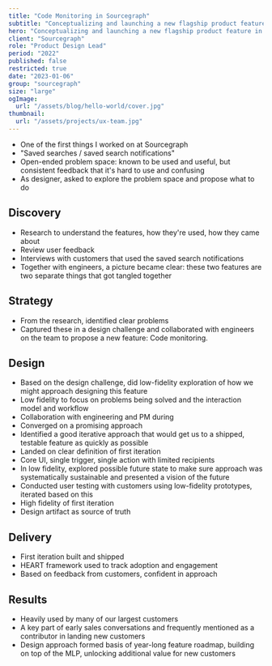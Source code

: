 ```yaml
---
title: "Code Monitoring in Sourcegraph"
subtitle: "Conceptualizing and launching a new flagship product feature in Sourcegraph."
hero: "Conceptualizing and launching a new flagship product feature in Sourcegraph"
client: "Sourcegraph"
role: "Product Design Lead"
period: "2022"
published: false
restricted: true
date: "2023-01-06"
group: "sourcegraph"
size: "large"
ogImage:
  url: "/assets/blog/hello-world/cover.jpg"
thumbnail:
  url: "/assets/projects/ux-team.jpg"
---
```


- One of the first things I worked on at Sourcegraph
- "Saved searches / saved search notifications"
- Open-ended problem space: known to be used and useful, but consistent feedback that it's hard to use and confusing
- As designer, asked to explore the problem space and propose what to do

## Discovery

- Research to understand the features, how they're used, how they came about
- Review user feedback
- Interviews with customers that used the saved search notifications
- Together with engineers, a picture became clear: these two features are two separate things that got tangled together

## Strategy

- From the research, identified clear problems
- Captured these in a design challenge and collaborated with engineers on the team to propose a new feature: Code monitoring.


<div className="max-w-lg mx-auto">
  <GDoc
	link="https://docs.google.com/document/d/1_R5DgpUkxyZilsJ9vBQm5cvRPT2udc3tZIPg2q3cnZU/edit#"
	title="RFC 227: Code Monitoring"
  />
</div>

## Design

- Based on the design challenge, did low-fidelity exploration of how we might approach designing this feature
- Low fidelity to focus on problems being solved and the interaction model and workflow
- Collaboration with engineering and PM during
- Converged on a promising approach
- Identified a good iterative approach that would get us to a shipped, testable feature as quickly as possible
- Landed on clear definition of first iteration
- Core UI, single trigger, single action with limited recipients
- In low fidelity, explored possible future state to make sure approach was systematically sustainable and presented a vision of the future
- Conducted user testing with customers using low-fidelity prototypes, iterated based on this
- High fidelity of first iteration
- Design artifact as source of truth

## Delivery

- First iteration built and shipped
- HEART framework used to track adoption and engagement
- Based on feedback from customers, confident in approach

## Results

- Heavily used by many of our largest customers
- A key part of early sales conversations and frequently mentioned as a contributor in landing new customers
- Design approach formed basis of year-long feature roadmap, building on top of the MLP, unlocking additional value for new customers
